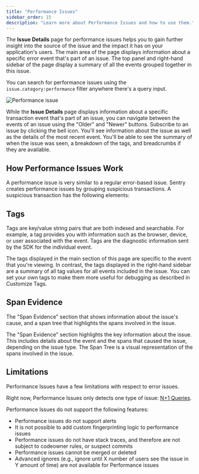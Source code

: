 ```yaml
---
title: "Performance Issues"
sidebar_order: 15
description: "Learn more about Performance Issues and how to use them."
---
```


<Include name="early-adopter-note.mdx" />

The **Issue Details** page for performance issues helps you to gain further insight into the source of the issue and the impact it has on your application's users. The main area of the page displays information about a specific error event that's part of an issue. The top panel and right-hand sidebar of the page display a summary of all the events grouped together in this issue.

You can search for performance issues using the `issue.category:performance` filter anywhere there's a query input.

![Performance issue](performance-issue.png)

While the **Issue Details** page displays information about a specific transaction event that's part of an issue, you can navigate between the events of an issue using the "Older" and "Newer" buttons. Subscribe to an issue by clicking the bell icon. You'll see information about the issue as well as the details of the most recent event. You'll be able to see the summary of when the issue was seen, a breakdown of the tags, and breadcrumbs if they are available.

## How Performance Issues Work

A performance issue is very similar to a regular error-based issue. Sentry creates performance issues by grouping suspicious transactions. A suspicious transaction has the following elements:

<!-- describe what this is and add any other info about how we group -->

## Tags

Tags are key/value string pairs that are both indexed and searchable. For example, a tag provides you with information such as the browser, device, or user associated with the event. Tags are the diagnostic information sent by the SDK for the individual event.

The tags displayed in the main section of this page are specific to the event that you're viewing. In contrast, the tags displayed in the right-hand sidebar are a summary of all tag values for all events included in the issue. You can set your own tags to make them more useful for debugging as described in Customize Tags.

## Span Evidence

The "Span Evidence" section that shows information about the issue's cause, and a span tree that highlights the spans involved in the issue.

The "Span Evidence" section highlights the key information about the issue. This includes details about the event and the spans that caused the issue, depending on the issue type. The Span Tree is a visual representation of the spans involved in the issue.

## Limitations

Performance Issues have a few limitations with respect to error issues.

Right now, Performance Issues only detects one type of issue: [N+1 Queries](n-one-queries).

Performance Issues do not support the following features:

- Performance issues do not support alerts
- It is not possible to add custom fingerprinting logic to performance issues
- Performance issues do not have stack traces, and therefore are not subject to codeowner rules, or suspect commits
- Performance issues cannot be merged or deleted
- Advanced ignores (e.g., ignore until X number of users see the issue in Y amount of time) are not available for Performance issues
